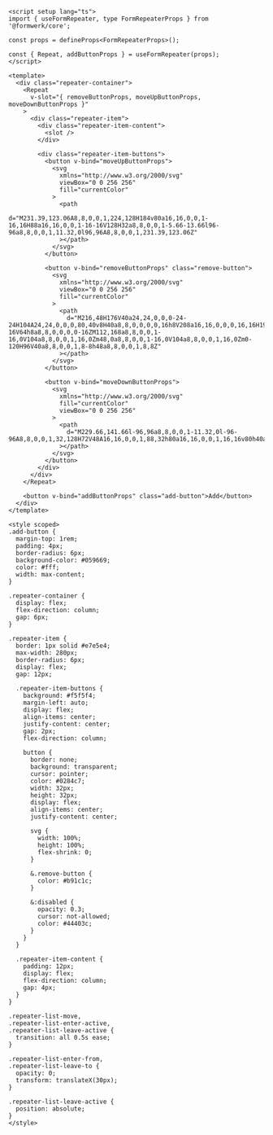 ```vue collapse={63-147}
<script setup lang="ts">
import { useFormRepeater, type FormRepeaterProps } from '@formwerk/core';

const props = defineProps<FormRepeaterProps>();

const { Repeat, addButtonProps } = useFormRepeater(props);
</script>

<template>
  <div class="repeater-container">
    <Repeat
      v-slot="{ removeButtonProps, moveUpButtonProps, moveDownButtonProps }"
    >
      <div class="repeater-item">
        <div class="repeater-item-content">
          <slot />
        </div>

        <div class="repeater-item-buttons">
          <button v-bind="moveUpButtonProps">
            <svg
              xmlns="http://www.w3.org/2000/svg"
              viewBox="0 0 256 256"
              fill="currentColor"
            >
              <path
                d="M231.39,123.06A8,8,0,0,1,224,128H184v80a16,16,0,0,1-16,16H88a16,16,0,0,1-16-16V128H32a8,8,0,0,1-5.66-13.66l96-96a8,8,0,0,1,11.32,0l96,96A8,8,0,0,1,231.39,123.06Z"
              ></path>
            </svg>
          </button>

          <button v-bind="removeButtonProps" class="remove-button">
            <svg
              xmlns="http://www.w3.org/2000/svg"
              viewBox="0 0 256 256"
              fill="currentColor"
            >
              <path
                d="M216,48H176V40a24,24,0,0,0-24-24H104A24,24,0,0,0,80,40v8H40a8,8,0,0,0,0,16h8V208a16,16,0,0,0,16,16H192a16,16,0,0,0,16-16V64h8a8,8,0,0,0,0-16ZM112,168a8,8,0,0,1-16,0V104a8,8,0,0,1,16,0Zm48,0a8,8,0,0,1-16,0V104a8,8,0,0,1,16,0Zm0-120H96V40a8,8,0,0,1,8-8h48a8,8,0,0,1,8,8Z"
              ></path>
            </svg>
          </button>

          <button v-bind="moveDownButtonProps">
            <svg
              xmlns="http://www.w3.org/2000/svg"
              fill="currentColor"
              viewBox="0 0 256 256"
            >
              <path
                d="M229.66,141.66l-96,96a8,8,0,0,1-11.32,0l-96-96A8,8,0,0,1,32,128H72V48A16,16,0,0,1,88,32h80a16,16,0,0,1,16,16v80h40a8,8,0,0,1,5.66,13.66Z"
              ></path>
            </svg>
          </button>
        </div>
      </div>
    </Repeat>

    <button v-bind="addButtonProps" class="add-button">Add</button>
  </div>
</template>

<style scoped>
.add-button {
  margin-top: 1rem;
  padding: 4px;
  border-radius: 6px;
  background-color: #059669;
  color: #fff;
  width: max-content;
}

.repeater-container {
  display: flex;
  flex-direction: column;
  gap: 6px;
}

.repeater-item {
  border: 1px solid #e7e5e4;
  max-width: 280px;
  border-radius: 6px;
  display: flex;
  gap: 12px;

  .repeater-item-buttons {
    background: #f5f5f4;
    margin-left: auto;
    display: flex;
    align-items: center;
    justify-content: center;
    gap: 2px;
    flex-direction: column;

    button {
      border: none;
      background: transparent;
      cursor: pointer;
      color: #0284c7;
      width: 32px;
      height: 32px;
      display: flex;
      align-items: center;
      justify-content: center;

      svg {
        width: 100%;
        height: 100%;
        flex-shrink: 0;
      }

      &.remove-button {
        color: #b91c1c;
      }

      &:disabled {
        opacity: 0.3;
        cursor: not-allowed;
        color: #44403c;
      }
    }
  }

  .repeater-item-content {
    padding: 12px;
    display: flex;
    flex-direction: column;
    gap: 4px;
  }
}

.repeater-list-move,
.repeater-list-enter-active,
.repeater-list-leave-active {
  transition: all 0.5s ease;
}

.repeater-list-enter-from,
.repeater-list-leave-to {
  opacity: 0;
  transform: translateX(30px);
}

.repeater-list-leave-active {
  position: absolute;
}
</style>
```
